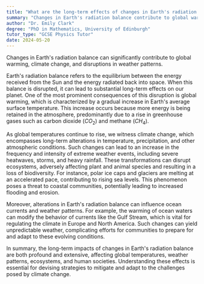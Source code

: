 ```yaml
---
title: "What are the long-term effects of changes in Earth's radiation balance?"
summary: "Changes in Earth's radiation balance contribute to global warming, resulting in climate change and disruptions in weather patterns."
author: "Dr. Emily Clark"
degree: "PhD in Mathematics, University of Edinburgh"
tutor_type: "GCSE Physics Tutor"
date: 2024-05-20
---
```


Changes in Earth's radiation balance can significantly contribute to global warming, climate change, and disruptions in weather patterns.

Earth's radiation balance refers to the equilibrium between the energy received from the Sun and the energy radiated back into space. When this balance is disrupted, it can lead to substantial long-term effects on our planet. One of the most prominent consequences of this disruption is global warming, which is characterized by a gradual increase in Earth's average surface temperature. This increase occurs because more energy is being retained in the atmosphere, predominantly due to a rise in greenhouse gases such as carbon dioxide ($CO_2$) and methane ($CH_4$).

As global temperatures continue to rise, we witness climate change, which encompasses long-term alterations in temperature, precipitation, and other atmospheric conditions. Such changes can lead to an increase in the frequency and intensity of extreme weather events, including severe heatwaves, storms, and heavy rainfall. These transformations can disrupt ecosystems, adversely affecting plant and animal species and resulting in a loss of biodiversity. For instance, polar ice caps and glaciers are melting at an accelerated pace, contributing to rising sea levels. This phenomenon poses a threat to coastal communities, potentially leading to increased flooding and erosion.

Moreover, alterations in Earth's radiation balance can influence ocean currents and weather patterns. For example, the warming of ocean waters can modify the behavior of currents like the Gulf Stream, which is vital for regulating the climate in Europe and North America. Such changes can yield unpredictable weather, complicating efforts for communities to prepare for and adapt to these evolving conditions.

In summary, the long-term impacts of changes in Earth's radiation balance are both profound and extensive, affecting global temperatures, weather patterns, ecosystems, and human societies. Understanding these effects is essential for devising strategies to mitigate and adapt to the challenges posed by climate change.
    